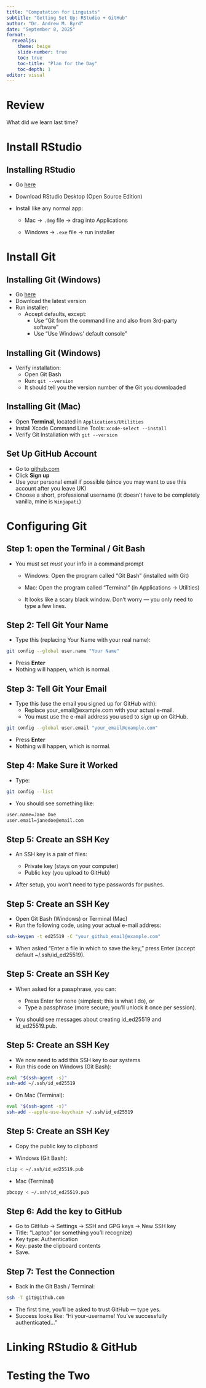 ```yaml
---
title: "Computation for Linguists"
subtitle: "Getting Set Up: RStudio + GitHub"
author: "Dr. Andrew M. Byrd"
date: "September 8, 2025"
format:
  revealjs:
    theme: beige
    slide-number: true
    toc: true
    toc-title: "Plan for the Day"
    toc-depth: 1
editor: visual
---
```


# Review

What did we learn last time?

# Install RStudio

## Installing RStudio

-   Go <a href=https://posit.co/download/rstudio-desktop/> here </a>

-   Download RStudio Desktop (Open Source Edition)

-   Install like any normal app:

    -   Mac → `.dmg` file → drag into Applications

    -   Windows → `.exe` file → run installer

# Install Git

## Installing Git (Windows)

- Go [here](https://git-scm.com/downloads/win)
- Download the latest version
- Run installer:
    - Accept defaults, except:
        - Use “Git from the command line and also from 3rd-party software”
        - Use “Use Windows’ default console”

## Installing Git (Windows)

- Verify installation:
    - Open Git Bash
    - Run: `git --version`
    - It should tell you the version number of the Git you downloaded

## Installing Git (Mac)

- Open **Terminal**, located in `Applications/Utilities`
- Install Xcode Command Line Tools: `xcode-select --install`
- Verify Git Installation with `git --version`

## Set Up GitHub Account

- Go to [github.com](https://github.com/)
- Click **Sign up**
- Use your personal email if possible (since you may want to use this account after you leave UK)
- Choose a short, professional username (it doesn't have to be completely vanilla, mine is `Winjapati`)

# Configuring Git

## Step 1: open the Terminal / Git Bash

- You must set *must* your info in a command prompt

    - Windows: Open the program called “Git Bash” (installed with Git)

    - Mac: Open the program called “Terminal” (in Applications → Utilities)

    - It looks like a scary black window. Don’t worry — you only need to type a few lines.

## Step 2: Tell Git Your Name

- Type this (replacing Your Name with your real name):

``` bash
git config --global user.name "Your Name"
```

- Press **Enter**
- Nothing will happen, which is normal.

## Step 3: Tell Git Your Email

- Type this (use the email you signed up for GitHub with):
    - Replace your_email@example.com with your actual e-mail.
    - You must use the e-mail address you used to sign up on GitHub.

``` bash
git config --global user.email "your_email@example.com"
```
- Press **Enter**
- Nothing will happen, which is normal.

## Step 4: Make Sure it Worked

- Type:

```bash
git config --list
```

- You should see something like:

```bash
user.name=Jane Doe
user.email=janedoe@email.com
```

## Step 5: Create an SSH Key

- An SSH key is a pair of files:

    - Private key (stays on your computer)
    - Public key (you upload to GitHub)

- After setup, you won’t need to type passwords for pushes.

## Step 5: Create an SSH Key

- Open Git Bash (Windows) or Terminal (Mac)
- Run the following code, using your actual e-mail address:

```bash
ssh-keygen -t ed25519 -C "your_github_email@example.com"
```

- When asked “Enter a file in which to save the key,” press Enter (accept default ~/.ssh/id_ed25519).

## Step 5: Create an SSH Key

- When asked for a passphrase, you can:

    - Press Enter for none (simplest; this is what I do), or
    - Type a passphrase (more secure; you’ll unlock it once per session).

- You should see messages about creating id_ed25519 and id_ed25519.pub.

## Step 5: Create an SSH Key


- We now need to add this SSH key to our systems
- Run this code on Windows (Git Bash):

```bash
eval "$(ssh-agent -s)"
ssh-add ~/.ssh/id_ed25519
```

- On Mac (Terminal):

```bash
eval "$(ssh-agent -s)"
ssh-add --apple-use-keychain ~/.ssh/id_ed25519
```

## Step 5: Create an SSH Key

- Copy the public key to clipboard

- Windows (Git Bash):
```bash
clip < ~/.ssh/id_ed25519.pub
```
- Mac (Terminal)
```bash
pbcopy < ~/.ssh/id_ed25519.pub
```

## Step 6: Add the key to GitHub

- Go to GitHub → Settings → SSH and GPG keys → New SSH key
- Title: “Laptop” (or something you’ll recognize)
- Key type: Authentication
- Key: paste the clipboard contents
- Save.

## Step 7: Test the Connection

- Back in the Git Bash / Terminal:

```bash
ssh -T git@github.com
```

- The first time, you’ll be asked to trust GitHub — type yes.
- Success looks like: “Hi your-username! You’ve successfully authenticated…”

# Linking RStudio & GitHub

# Testing the Two
